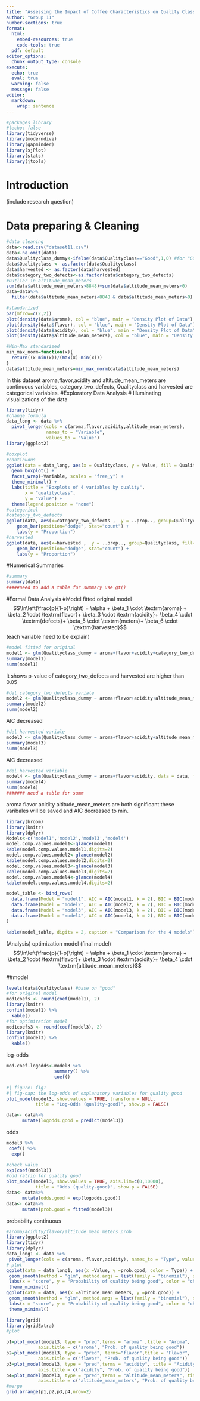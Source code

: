 ```yaml
---
title: "Assessing the Impact of Coffee Characteristics on Quality Classification Using GLM"
author: "Group 11"
number-sections: true
format: 
  html:
    embed-resources: true
    code-tools: true
  pdf: default
editor_options: 
  chunk_output_type: console
execute:
  echo: true
  eval: true
  warning: false
  message: false
editor: 
  markdown: 
    wrap: sentence
---
```


```r
#packages library
#|echo: false
library(tidyverse)
library(moderndive)
library(gapminder)
library(sjPlot)
library(stats)
library(jtools)
```
# Introduction
(include research question)

# Data preparing & Cleaning

```r
#data cleaning
data<-read.csv("dataset11.csv")
data<-na.omit(data)
data$Qualityclass_dummy<-ifelse(data$Qualityclass=="Good",1,0) #for "Good"=1 "Poor"=0
data$Qualityclass <- as.factor(data$Qualityclass)
data$harvested <- as.factor(data$harvested)
data$category_two_defects<-as.factor(data$category_two_defects)
#Outlier in altitude_mean_meters
sum(data$altitude_mean_meters>8848)+sum(data$altitude_mean_meters<0)
data=data%>%
  filter(data$altitude_mean_meters<8848 & data$altitude_mean_meters>0)

#standarized
par(mfrow=c(2,2))
plot(density(data$aroma), col = "blue", main = "Density Plot of Data")
plot(density(data$flavor), col = "blue", main = "Density Plot of Data")
plot(density(data$acidity), col = "blue", main = "Density Plot of Data")
plot(density(data$altitude_mean_meters), col = "blue", main = "Density Plot of Data")

#Min-Max standarized
min_max_norm=function(x){
  return((x-min(x))/(max(x)-min(x)))
}
data$altitude_mean_meters=min_max_norm(data$altitude_mean_meters)
```
In this dataset aroma,flavor,acidity and altitude_mean_meters are continuous variables, category_two_defects, Qualityclass and harvested are categorical variables.
#Exploratory Data Analysis
# Illuminating visualizations of the data
```r
library(tidyr)
#change formula
data_long <- data %>%
  pivot_longer(cols = c(aroma,flavor,acidity,altitude_mean_meters),
               names_to = "Variable",
               values_to = "Value")
library(ggplot2)

#boxplot
#continuous
ggplot(data = data_long, aes(x = Qualityclass, y = Value, fill = Qualityclass)) +
  geom_boxplot() +
  facet_wrap(~Variable, scales = "free_y") +  
  theme_minimal() +
  labs(title = "Boxplots of 4 variables by quality",
       x = "qualityclass",
       y = "Value") +
  theme(legend.position = "none")
#categorical
#category_two_defects
ggplot(data, aes(x=category_two_defects ,  y = ..prop.., group=Qualityclass, fill=Qualityclass)) + 
    geom_bar(position="dodge", stat="count") +
    labs(y = "Proportion")
#harvested
ggplot(data, aes(x=harvested ,  y = ..prop.., group=Qualityclass, fill=Qualityclass)) + 
    geom_bar(position="dodge", stat="count") +
    labs(y = "Proportion")
```
#Numerical Summaries
```r
#summary
summary(data)
#####need to add a table for summary use gt()
```
#Formal Data Analysis
#Model fitted
original model
$$\ln\left(\frac{p}{1-p}\right) = \alpha + \beta_1 \cdot \textrm{aroma} +
    \beta_2 \cdot \textrm{flavor}+
    \beta_3 \cdot \textrm{acidity}+ 
    \beta_4 \cdot \textrm{defects}+
    \beta_5 \cdot \textrm{meters}+
    \beta_6 \cdot \textrm{harvested}$$
(each variable need to be explain)

```r
#model fitted for original
model1 <- glm(Qualityclass_dummy ~ aroma+flavor+acidity+category_two_defects+altitude_mean_meters+harvested, data = data, family = binomial(link = "logit"))
summary(model1)
summ(model1)
```
It shows p-value of category_two_defects and harvested are higher than 0.05
```r
#del category_two_defects variale
model2 <- glm(Qualityclass_dummy ~ aroma+flavor+acidity+altitude_mean_meters+harvested, data = data, family = binomial(link = "logit"))
summary(model2)
summ(model2)
```
AIC decreased
```r
#del harvested variale
model3 <- glm(Qualityclass_dummy ~ aroma+flavor+acidity+altitude_mean_meters, data = data, family = binomial(link = "logit"))
summary(model3)
summ(model3)
```
AIC decreased
```r
#del harvested variable
model4 <- glm(Qualityclass_dummy ~ aroma+flavor+acidity, data = data, family = binomial(link = "logit"))
summary(model4)
summ(model4)
####### need a table for summ
```
aroma flavor acidity altitude_mean_meters are both significant these varibales will be saved and AIC decreased to min.
```r
library(broom)
library(knitr)
library(dplyr)
Models<-c('model1','model2','model3','model4')
model.comp.values.model1<-glance(model1)
kable(model.comp.values.model1,digits=2)
model.comp.values.model2<-glance(model2)
kable(model.comp.values.model2,digits=2)
model.comp.values.model3<-glance(model3)
kable(model.comp.values.model3,digits=2)
model.comp.values.model4<-glance(model4)
kable(model.comp.values.model4,digits=2)

model_table <- bind_rows(
  data.frame(Model = "model1", AIC = AIC(model1, k = 2), BIC = BIC(model1)),
  data.frame(Model = "model2", AIC = AIC(model2, k = 2), BIC = BIC(model2)),
  data.frame(Model = "model3", AIC = AIC(model3, k = 2), BIC = BIC(model3)),
  data.frame(Model = "model4", AIC = AIC(model4, k = 2), BIC = BIC(model4))
)

kable(model_table, digits = 2, caption = "Comparison for the 4 models")
```
(Analysis)
optimization model
(final model)
$$\ln\left(\frac{p}{1-p}\right) = \alpha + \beta_1 \cdot \textrm{aroma} +
    \beta_2 \cdot \textrm{flavor}+
    \beta_3 \cdot \textrm{acidity}+ 
    \beta_4 \cdot \textrm{altitude_mean_meters}$$

##model
```r
levels(data$Qualityclass) #base on "good"
#for original model
mod1coefs <- round(coef(model1), 2)
library(knitr)
confint(model1) %>%
  kable()
#for optimization model
mod1coefs3 <- round(coef(model3), 2)
library(knitr)
confint(model3) %>%
  kable()
```
log-odds
```r
mod.coef.logodds<-model3 %>%
                  summary() %>%
                  coef()
```

```r
#| figure: fig1
#| fig-cap: the log-odds of explanatory variables for quality good
plot_model(model3, show.values = TRUE, transform = NULL,
           title = "Log-Odds (quality-good)", show.p = FALSE)
```

```r
data<- data%>%
      mutate(logodds.good = predict(model3))
```

odds
```r
model3 %>%
 coef() %>%
  exp()
```
```r
#check value
exp(coef(model3))
#odd ratrio for quality good
plot_model(model3, show.values = TRUE, axis.lim=c(0,10000),
           title = "Odds (quality-good)", show.p = FALSE)
data<- data%>%
      mutate(odds.good = exp(logodds.good))
data<- data%>%
      mutate(prob.good = fitted(model3))
```
probability
continuous
```r
#aroma/acidity/flavor/altitude_mean_meters prob
library(ggplot2)
library(tidyr)
library(dplyr)
data_long1 <- data %>%
 pivot_longer(cols = c(aroma, flavor,acidity), names_to = "Type", values_to = "Value")
# plot
ggplot(data = data_long1, aes(x =Value, y =prob.good, color = Type)) +
 geom_smooth(method = "glm", method.args = list(family = "binomial"), se = FALSE) +
 labs(x = "score", y = "Probability of quality being good", color = "character") +
 theme_minimal()
ggplot(data = data, aes(x =altitude_mean_meters, y =prob.good)) +
 geom_smooth(method = "glm", method.args = list(family = "binomial"), se = FALSE) +
 labs(x = "score", y = "Probability of quality being good", color = "character") +
 theme_minimal()
```

```r
library(grid)
library(gridExtra)
#plot

p1=plot_model(model3, type = "pred",terms = "aroma" ,title = "Aroma",
            axis.title = c("aroma", "Prob. of quality being good"))
p2=plot_model(model3, type = "pred", terms="flavor",title = "Flavor",
            axis.title = c("flavor", "Prob. of quality being good"))
p3=plot_model(model3, type = "pred",terms = "acidity", title = "Acidity",
            axis.title = c("acidity", "Prob. of quality being good"))
p4=plot_model(model3, type = "pred",terms = "altitude_mean_meters", title = "altitude_mean_meters",
            axis.title = c("altitude_mean_meters", "Prob. of quality being good"))
#merge
grid.arrange(p1,p2,p3,p4,nrow=2)

```




